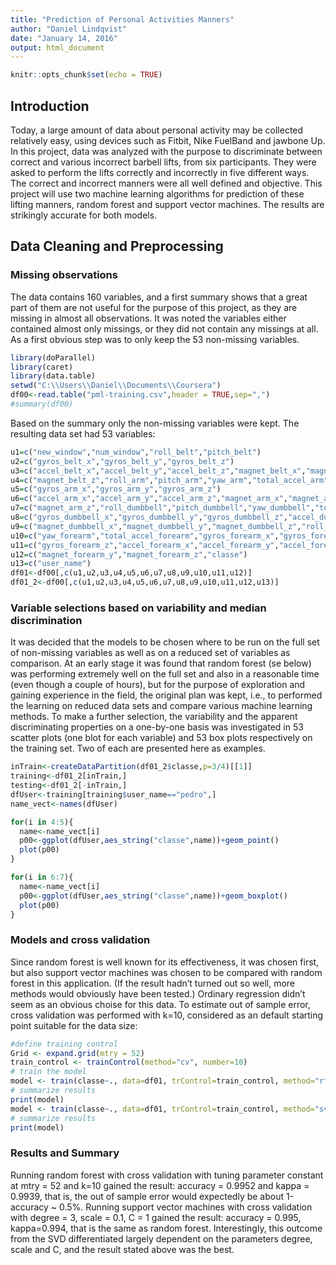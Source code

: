 ```yaml
---
title: "Prediction of Personal Activities Manners"
author: "Daniel Lindqvist"
date: "January 14, 2016"
output: html_document
---
```


```r
knitr::opts_chunk$set(echo = TRUE)
```

## Introduction

Today, a large amount of data about personal activity may be collected relatively easy, using devices such as Fitbit, Nike FuelBand and jawbone Up. In this project, data was 
analyzed with the purpose to discriminate between correct and various incorrect
barbell lifts, from six participants. They were asked to perform the lifts correctly and
incorrectly in five different ways. The correct and incorrect manners were all well
defined and objective. This project will use two machine learning algorithms for prediction of these lifting manners, random forest and support vector machines. The results are strikingly accurate for both models.

## Data Cleaning and Preprocessing

### Missing observations

The data contains 160 variables, and a first summary shows that a great part of them 
are not useful for the purpose of this project, as they are missing in almost all observations. It was noted the variables either contained almost only missings, or
they did not contain any missings at all. As a first obvious step was to only keep
the 53 non-missing variables.

```r
library(doParallel)
library(caret)
library(data.table)
setwd("C:\\Users\\Daniel\\Documents\\Coursera")
df00<-read.table("pml-training.csv",header = TRUE,sep=",")
#summary(df00)
```

Based on the summary only the non-missing variables were kept. The resulting data set
had 53 variables:

```r
u1=c("new_window","num_window","roll_belt","pitch_belt")
u2=c("gyros_belt_x","gyros_belt_y","gyros_belt_z") 
u3=c("accel_belt_x","accel_belt_y","accel_belt_z","magnet_belt_x","magnet_belt_y")
u4=c("magnet_belt_z","roll_arm","pitch_arm","yaw_arm","total_accel_arm")
u5=c("gyros_arm_x","gyros_arm_y","gyros_arm_z")
u6=c("accel_arm_x","accel_arm_y","accel_arm_z","magnet_arm_x","magnet_arm_y")
u7=c("magnet_arm_z","roll_dumbbell","pitch_dumbbell","yaw_dumbbell","total_accel_dumbbell")
u8=c("gyros_dumbbell_x","gyros_dumbbell_y","gyros_dumbbell_z","accel_dumbbell_x","accel_dumbbell_y","accel_dumbbell_z")
u9=c("magnet_dumbbell_x","magnet_dumbbell_y","magnet_dumbbell_z","roll_forearm","pitch_forearm")
u10=c("yaw_forearm","total_accel_forearm","gyros_forearm_x","gyros_forearm_y")
u11=c("gyros_forearm_z","accel_forearm_x","accel_forearm_y","accel_forearm_z","magnet_forearm_x")
u12=c("magnet_forearm_y","magnet_forearm_z","classe")
u13=c("user_name")
df01<-df00[,c(u1,u2,u3,u4,u5,u6,u7,u8,u9,u10,u11,u12)]
df01_2<-df00[,c(u1,u2,u3,u4,u5,u6,u7,u8,u9,u10,u11,u12,u13)]


```

### Variable selections based on variability and median discrimination

It was decided that the models to be chosen where to be run on the full set of non-missing variables as well as on a reduced set of variables as comparison. At an early stage it was found that random forest (se below) was performing extremely well on the full set and also in a reasonable time (even though a couple of hours), but for the purpose of exploration and gaining experience in the field, the original plan was kept, i.e., to performed the learning on reduced data sets and compare various machine learning methods.
To make a further selection, the variability and the apparent discriminating 
properties on a one-by-one basis was investigated in 53 scatter plots (one blot for each
variable) and 53 box plots respectively on the training set. Two of each are presented here as examples.

```r
inTrain<-createDataPartition(df01_2$classe,p=3/4)[[1]]
training<-df01_2[inTrain,]
testing<-df01_2[-inTrain,]
dfUser<-training[training$user_name=="pedro",]
name_vect<-names(dfUser)

for(i in 4:5){
  name<-name_vect[i]
  p00<-ggplot(dfUser,aes_string("classe",name))+geom_point()
  plot(p00)
}

for(i in 6:7){
  name<-name_vect[i]
  p00<-ggplot(dfUser,aes_string("classe",name))+geom_boxplot()
  plot(p00)
}

```

### Models and cross validation

Since random forest is well known for its effectiveness, it was chosen first, but also 
support vector machines was chosen to be compared with random forest in this application. (If the result hadn't turned out so well, more methods would obviously have been tested.) Ordinary regression didn't seem as an obvious choise for this data.
To estimate out of sample error, cross validation was performed with k=10, considered as an default starting point suitable for the data size:

```r
#define training control
Grid <- expand.grid(mtry = 52)
train_control <- trainControl(method="cv", number=10)
# train the model
model <- train(classe~., data=df01, trControl=train_control, method="rf",tuneGrid=Grid)
# summarize results
print(model)
model <- train(classe~., data=df01, trControl=train_control, method="svmPoly")
# summarize results
print(model)
```

### Results and Summary

Running random forest with cross validation with tuning parameter constant at mtry = 52 and k=10 gained the result: accuracy = 0.9952  and kappa = 0.9939, that is, the out of sample error would expectedly be about 1-accuracy ~ 0.5%.
Running support vector machines with cross validation with degree = 3, scale = 0.1, C = 1
gained the result: accuracy = 0.995, kappa=0.994, that is the same as random forest. Interestingly, this outcome from the SVD differentiated largely dependent on the parameters degree, scale and C, and the result stated above was the best.